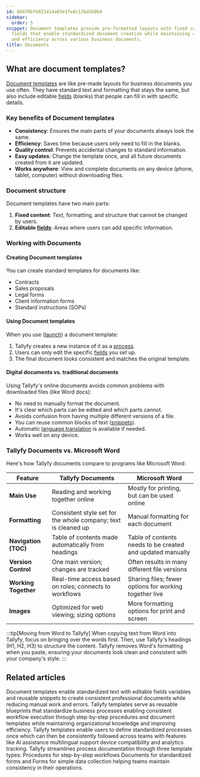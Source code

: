 ```yaml
---
id: 8d470bf6821414a03e1fe8c13bd260b4
sidebar:
  order: 5
snippet: Document templates provide pre-formatted layouts with fixed content and editable
  fields that enable standardized document creation while maintaining consistency
  and efficiency across various business documents.
title: Documents
---
```


## What are document templates?

[Document templates](/products/pro/documenting/documents/) are like pre-made layouts for business documents you use often. They have standard text and formatting that stays the same, but also include editable [fields](/products/pro/tracking-and-tasks/tasks/what-are-form-fields-in-tallyfy/) (blanks) that people can fill in with specific details.

### Key benefits of Document templates

- **Consistency**: Ensures the main parts of your documents always look the same.
- **Efficiency**: Saves time because users only need to fill in the blanks.
- **Quality control**: Prevents accidental changes to standard information.
- **Easy updates**: Change the template once, and all future documents created from it are updated.
- **Works anywhere**: View and complete documents on any device (phone, tablet, computer) without downloading files.

### Document structure

Document templates have two main parts:

1. **Fixed content**: Text, formatting, and structure that cannot be changed by users.
2. **Editable [fields](/products/pro/tracking-and-tasks/tasks/what-are-form-fields-in-tallyfy/)**: Areas where users can add specific information.

### Working with Documents

#### Creating Document templates
You can create standard templates for documents like:
- Contracts
- Sales proposals
- Legal forms
- Client information forms
- Standard instructions (SOPs)

#### Using Document templates
When you use ([launch](/products/pro/launching/)) a document template:
1. Tallyfy creates a new instance of it as a [process](/products/pro/tracking-and-tasks/processes/).
2. Users can only edit the specific [fields](/products/pro/tracking-and-tasks/tasks/what-are-form-fields-in-tallyfy/) you set up.
3. The final document looks consistent and matches the original template.

#### Digital documents vs. traditional documents

Using Tallyfy's online documents avoids common problems with downloaded files (like Word docs):
- No need to manually format the document.
- It's clear which parts can be edited and which parts cannot.
- Avoids confusion from having multiple different versions of a file.
- You can reuse common blocks of text ([snippets](/products/pro/documenting/templates/snippets/)).
- Automatic [language translation](/products/pro/miscellaneous/how-can-i-translate-content-in-tallyfy/) is available if needed.
- Works well on any device.

### Tallyfy Documents vs. Microsoft Word

Here's how Tallyfy documents compare to programs like Microsoft Word:

| Feature | Tallyfy Documents | Microsoft Word |
|---------|-------------------|----------------|
| **Main Use** | Reading and working together online | Mostly for printing, but can be used online |
| **Formatting** | Consistent style set for the whole company; text is cleaned up | Manual formatting for each document |
| **Navigation (TOC)** | Table of contents made automatically from headings | Table of contents needs to be created and updated manually |
| **Version Control** | One main version; changes are tracked | Often results in many different file versions |
| **Working Together** | Real-time access based on roles; connects to workflows | Sharing files; fewer options for working together live |
| **Images** | Optimized for web viewing; sizing options | More formatting options for print and screen |

:::tip[Moving from Word to Tallyfy]
When copying text from Word into Tallyfy, focus on bringing over the words first. Then, use Tallyfy's headings (H1, H2, H3) to structure the content. Tallyfy removes Word's formatting when you paste, ensuring your documents look clean and consistent with your company's style.
:::


<PageTree />


## Related articles
<CardGrid>
<LinkTitleCard header="<b>Features > Fill in the blanks</b>" href="/products/pro/tutorials/features/fill-in-the-blanks/" > Document templates enable standardized text with editable fields variables and reusable snippets to create consistent professional documents while reducing manual work and errors. </LinkTitleCard>
<LinkTitleCard header="<b>Documenting > Templates</b>" href="/products/pro/documenting/templates/" > Tallyfy templates serve as reusable blueprints that standardize business processes enabling consistent workflow execution through step-by-step procedures and document templates while maintaining organizational knowledge and improving efficiency. </LinkTitleCard>
<LinkTitleCard header="<b>Features > Explain it once</b>" href="/products/pro/tutorials/features/explain-it-once/" > Tallyfy templates enable users to define standardized processes once which can then be consistently followed across teams with features like AI assistance multilingual support device compatibility and analytics tracking. </LinkTitleCard>
<LinkTitleCard header="<b>Pro > Essentials</b>" href="/products/pro/documenting/" > Tallyfy streamlines process documentation through three template types: Procedures for step-by-step workflows Documents for standardized forms and Forms for simple data collection helping teams maintain consistency in their operations. </LinkTitleCard>
</CardGrid>
